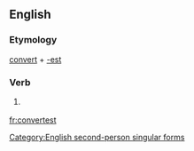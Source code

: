 ==English==

===Etymology===
[[convert]] + [[-est]]

===Verb===
{{en-verb form}}

# {{context|archaic|lang=en}} {{form of|Second-person singular simple present form|convert}}

[[Category:English second-person singular forms]]

[[fr:convertest]]